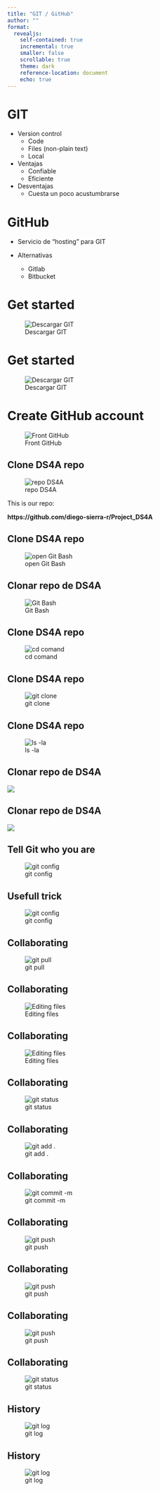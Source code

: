 ```yaml
---
title: "GIT / GitHub"
author: ""
format: 
  revealjs:
    self-contained: true
    incremental: true
    smaller: false
    scrollable: true
    theme: dark
    reference-location: document
    echo: true
---
```


# GIT 

- Version control
    - Code
    - Files (non-plain text)
    - Local
        
- Ventajas
    - Confiable
    - Eficiente
        
- Desventajas
    - Cuesta un poco acustumbrarse

# GitHub 

- Servicio de "hosting" para GIT

- Alternativas
    - Gitlab
    - Bitbucket
    
# Get started

![Descargar GIT](imagenes_ppt_git/git_search.PNG)

    
# Get started

![Descargar GIT](imagenes_ppt_git/git_front.PNG)

# Create GitHub account 

![Front GitHub](imagenes_ppt_git/git_github_log.PNG)

## Clone DS4A repo

![repo DS4A](imagenes_ppt_git/git_github_Projec_DS4A.PNG)

This is our repo:

**https://github.com/diego-sierra-r/Project_DS4A**

## Clone DS4A repo

![open Git Bash](imagenes_ppt_git/git_bash.PNG)

## Clonar repo de DS4A

![Git Bash](imagenes_ppt_git/git_bash_shell.PNG)


## Clone DS4A repo

![cd comand](imagenes_ppt_git/git_bash_shell_01_cd.PNG)

## Clone DS4A repo

![git clone](imagenes_ppt_git/git_bash_shell_02_cd_git_clone.PNG)

## Clone DS4A repo

![ls -la](imagenes_ppt_git/git_bash_shell_03_cd_git_clone.PNG)


## Clonar repo de DS4A

![](imagenes_ppt_git/git_bash_shell_04_cd_git_clone.PNG)


## Clonar repo de DS4A

![](imagenes_ppt_git/git_bash_shell_ls.PNG)


##  Tell Git who you are

![git config](imagenes_ppt_git/git_bash_shell_05_cd_git_config.PNG)

## Usefull trick

![git config](imagenes_ppt_git/git_bash_shell_06_cd_git_color.PNG)

## Collaborating

![git pull](imagenes_ppt_git/git_bash_shell_08_cd_git_pull.PNG)

## Collaborating

![Editing files](imagenes_ppt_git/gitignore01.PNG)

## Collaborating

![Editing files](imagenes_ppt_git/gitignore02.PNG)


## Collaborating

![git status](imagenes_ppt_git/git_bash_shell_07_cd_git_status.PNG)

## Collaborating

![git add .](imagenes_ppt_git/git_bash_shell_09_cd_git_add.PNG)

## Collaborating

![git commit -m](imagenes_ppt_git/git_bash_shell_10_cd_git_commit.PNG)

## Collaborating

![git push](imagenes_ppt_git/git_bash_shell_11_cd_git_push.PNG)

## Collaborating

![git push](imagenes_ppt_git/git_bash_shell_12_cd_git_push.PNG)

## Collaborating

![git push](imagenes_ppt_git/git_bash_shell_13_cd_git_push.PNG)

## Collaborating

![git status](imagenes_ppt_git/git_bash_shell_14_cd_git_status_after_commit.PNG)

## History

![git log](imagenes_ppt_git/git_bash_shell_15_cd_git_log.PNG)

## History

![git log](imagenes_ppt_git/git_bash_shell_15_cd_git_status_after_commit.PNG)












 




